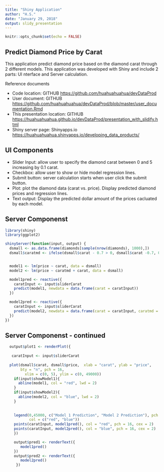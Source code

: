 ```yaml
---
title: "Shiny Application"
author: "H.S."
date: "January 29, 2018"
output: slidy_presentation
---
```


```r
knitr::opts_chunk$set(echo = FALSE)
```

## Predict Diamond Price by Carat

This application predict diamond price based on the diamond carat through 2 different models. This application was developed with Shiny and include 2 parts: UI nterface and Server calculation. 

Reference documents

- Code location: GITHUB <https://github.com/huahuahuahua/devDataProd>
- User document: GITHUB <https://github.com/huahuahuahua/devDataProd/blob/master/user_documentation.Rmd>
- This presentation location: GITHUB <https://huahuahuahua.github.io/devDataProd/presentation_with_slidify.html>
- Shiny server page: Shinyapps.io <https://huahuahuahua.shinyapps.io/developing_data_products/>

## UI Components

- Slider Input: allow user to specify the diamond carat between 0 and 5 increasing by 0.1 carat.
- Checkbox: allow user to show or hide model regression lines.
- Submit button: server calculation starts when user click the submit button.
- Plot: plot the diamond data (carat vs. price). Display predicted diamond prices and regression lines.
- Text output: Display the predicted dollar amount of the prices cacluated by each model.

## Server Componenst
```r
library(shiny)
library(ggplot2)

shinyServer(function(input, output) {
  dsmall <- as.data.frame(diamonds[sample(nrow(diamonds), 1000),])
  dsmall$caratmd <- ifelse(dsmall$carat - 0.7 > 0, dsmall$carat -0.7, 0)


  model1 <- lm(price ~ carat, data = dsmall)
  model2 <- lm(price ~ caratmd + carat, data = dsmall)

  model1pred <- reactive({
    caratInput <- input$sliderCarat
    predict(model1, newdata = data.frame(carat = caratInput))
  })

  model2pred <- reactive({
    caratInput <- input$sliderCarat
    predict(model2, newdata = data.frame(carat = caratInput, caratmd = ifelse(caratInput - 0.7 > 0, caratInput -0.7, 0)))
  })
}) 
```

## Server Componenst - continued

```r
  output$plot1 <- renderPlot({
    
   caratInput <- input$sliderCarat
  
  plot(dsmall$carat, dsmall$price,  xlab = "carat", ylab = "price", 
       bty = "n", pch = 16,
         xlim = c(0, 5), ylim = c(0, 49000))
    if(input$showModel1){
      abline(model1, col = "red", lwd = 2)
    }
    if(input$showModel2){
      abline(model2, col = "blue", lwd = 2)
    }
    
    
    legend(0,45000, c("Model 1 Prediction", "Model 2 Prediction"), pch = 16,
           col = c("red", "blue"))
    points(caratInput, model1pred(), col = "red", pch = 16, cex = 2)
    points(caratInput, model2pred(), col = "blue", pch = 16, cex = 2)
    })

    output$pred1 <- renderText({
       model1pred()
    })
    output$pred2 <- renderText({
       model2pred()
     })
```

